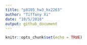 ```yaml
---
title: "p8105_hw3_hx2263"
author: "Tiffany Xi"
date: "10/5/2018"
output: github_document
---
```


```r
knitr::opts_chunk$set(echo = TRUE)
```

